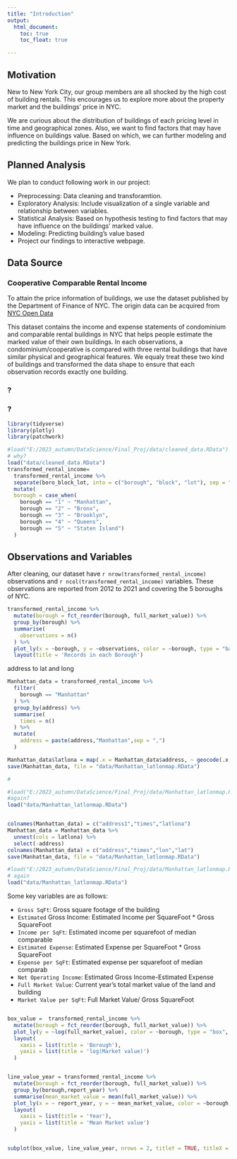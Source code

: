 ```yaml
---
title: "Introduction"
output: 
  html_document:
    toc: true
    toc_float: true

---
```


## Motivation

New to New York City, our group members are all shocked by the high cost of building rentals. This encourages us to explore more about the property market and the buildings' price in NYC.

We are curious about the distribution of buildings of each pricing level in time and geographical zones. Also, we want to find factors that may have influence on buildings value. Based on which, we can further modeling and predicting the buildings price in New York.

## Planned Analysis

We plan to conduct following work in our project: 

- Preprocessing: Data cleaning and transforamtion.
- Exploratory Analysis: Include visualization of a single variable and relationship between variables.
- Statistical Analysis: Based on hypothesis testing to find factors that may have influence on the buildings' marked value.
- Modeling: Predicting building's value based 
- Project our findings to interactive webpage.


## Data Source

### Cooperative Comparable Rental Income

To attain the price information of buildings, we use the dataset published by the Department of Finance of NYC. The origin data can be acquired from [NYC Open Data](https://data.cityofnewyork.us/City-Government/DOF-Cooperative-Comparable-Rental-Income-Citywide-/myei-c3fa)

This dataset contains the income and expense statements of condominium and comparable rental buildings in NYC that helps people estimate the marked value of their own buildings. In each observations, a condominium/cooperative is compared with three rental buildings that have similar physical and geographical features.  We equaly treat these two kind of buildings and transformed the data shape to ensure that each observation records exactly one building.

### ?

### ? 





```r
library(tidyverse)
library(plotly)
library(patchwork)

#load("E:/2023_autumn/DataScience/Final_Proj/data/cleaned_data.RData")
# why?
load("data/cleaned_data.RData")
transformed_rental_income=
  transformed_rental_income %>%
  separate(boro_block_lot, into = c("borough", "block", "lot"), sep = "-") %>%
  mutate(
  borough = case_when(
    borough == "1" ~ "Manhattan",
    borough == "2" ~ "Bronx",
    borough == "3" ~ "Brooklyn",
    borough == "4" ~ "Queens",
    borough == "5" ~ "Staten Island")
  ) 
```

## Observations and Variables

After cleaning, our dataset have `r nrow(transformed_rental_income)` observations and `r ncol(transformed_rental_income)` variables. These observations are reported from 2012 to 2021 and covering the 5 boroughs of NYC.

```r
transformed_rental_income %>% 
  mutate(borough = fct_reorder(borough, full_market_value)) %>% 
  group_by(borough) %>%
  summarise(
    observations = n()
  ) %>%
  plot_ly(x = ~borough, y = ~observations, color = ~borough, type = "bar", colors = "viridis") %>%
  layout(title = 'Records in each Borough')
```
address to lat and long

```r
Manhattan_data = transformed_rental_income %>%
  filter(
    borough == "Manhattan"
  ) %>% 
  group_by(address) %>%
  summarise(
    times = n()
  ) %>%
  mutate(
    address = paste(address,"Manhattan",sep = ",")
  )

Manhattan_data$latlona = map(.x = Manhattan_data$address, ~ geocode(.x, output = "latlona", source = "google"))
save(Manhattan_data, file = "data/Manhattan_latlonmap.RData")

#

#load("E:/2023_autumn/DataScience/Final_Proj/data/Manhattan_latlonmap.RData")
#again?
load("data/Manhattan_latlonmap.RData")


colnames(Manhattan_data) = c("address1","times","latlona")
Manhattan_data = Manhattan_data %>%
  unnest(cols = latlona) %>%
  select(-address)
colnames(Manhattan_data) = c("address","times","lon","lat")
save(Manhattan_data, file = "data/Manhattan_latlonmap.RData")
```

```r
#load("E:/2023_autumn/DataScience/Final_Proj/data/Manhattan_latlonmap.RData")
# again
load("data/Manhattan_latlonmap.RData")

```

Some key variables are as follows:

- `Gross SqFt`: Gross square footage of the building
- `Estimated` Gross Income: Estimated Income per SquareFoot * Gross SquareFoot
- `Income per SqFt`: Estimated income per squarefoot of median comparable
- `Estimated Expense`: Estimated Expense per SquareFoot * Gross SquareFoot
- `Expense per SqFt`: Estimated expense per squarefoot of median comparab
- `Net Operating Income`: Estimated Gross Income-Estimated Expense
- `Full Market Value`: Current year’s total market value of the land and building
- `Market Value per SqFt`: Full Market Value/ Gross SquareFoot

```r

```


```r
box_value =  transformed_rental_income %>% 
  mutate(borough = fct_reorder(borough, full_market_value)) %>% 
  plot_ly(y = ~log(full_market_value), color = ~borough, type = "box", colors = "viridis") %>%
  layout(
    xaxis = list(title = 'Borough'),
    yaxis = list(title = 'log(Market value)')
  )


line_value_year = transformed_rental_income %>% 
  mutate(borough = fct_reorder(borough, full_market_value)) %>% 
  group_by(borough,report_year) %>% 
  summarise(mean_market_value = mean(full_market_value)) %>%
  plot_ly(x = ~ report_year, y = ~ mean_market_value, color = ~borough, type = "scatter",mode = 'lines', colors = "viridis",showlegend = F) %>%
  layout(
    xaxis = list(title = 'Year'),
    yaxis = list(title = 'Mean Market value')
  )


subplot(box_value, line_value_year, nrows = 2, titleY = TRUE, titleX = TRUE, margin = 0.1)
```

